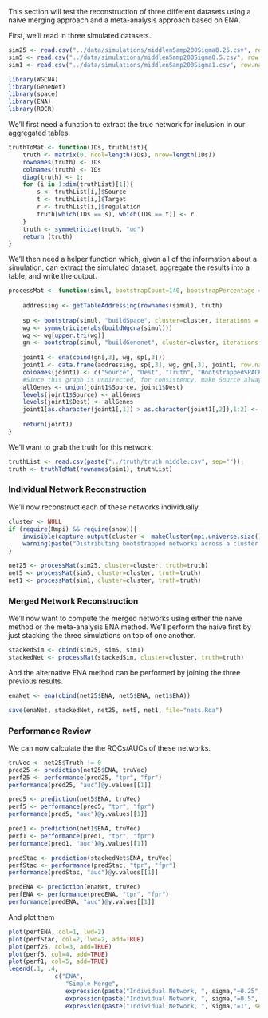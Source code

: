 This section will test the reconstruction of three different datasets using a naive merging approach and a meta-analysis approach based on ENA.

First, we'll read in three simulated datasets.

```r
sim25 <- read.csv("../data/simulations/middlenSamp200Sigma0.25.csv", row.names=1)
sim5 <- read.csv("../data/simulations/middlenSamp200Sigma0.5.csv", row.names=1)
sim1 <- read.csv("../data/simulations/middlenSamp200Sigma1.csv", row.names=1)
```


```r
library(WGCNA)
library(GeneNet)
library(space)
library(ENA)
library(ROCR)
```

We'll first need a function to extract the true network for inclusion in our aggregated tables.

```r
truthToMat <- function(IDs, truthList){
	truth <- matrix(0, ncol=length(IDs), nrow=length(IDs))
	rownames(truth) <- IDs
	colnames(truth) <- IDs
	diag(truth) <- 1;
	for (i in 1:dim(truthList)[1]){
		s <- truthList[i,]$Source
		t <- truthList[i,]$Target
		r <- truthList[i,]$regulation
		truth[which(IDs == s), which(IDs == t)] <- r
	}
	truth <- symmetricize(truth, "ud")
	return (truth)
}
```

We'll then need a helper function which, given all of the information about a simulation, can extract the simulated dataset, aggregate the results into a table, and write the output.

```r
processMat <- function(simul, bootstrapCount=140, bootstrapPercentage = 0.7, cluster, truth){
	
	addressing <- getTableAddressing(rownames(simul), truth)
			
	sp <- bootstrap(simul, "buildSpace", cluster=cluster, iterations = bootstrapCount, sample.percentage = bootstrapPercentage)	
	wg <- symmetricize(abs(buildWgcna(simul)))
	wg <- wg[upper.tri(wg)]
	gn <- bootstrap(simul, "buildGenenet", cluster=cluster, iterations = bootstrapCount, sample.percentage = bootstrapPercentage)
			
	joint1 <- ena(cbind(gn[,3], wg, sp[,3]))
	joint1 <- data.frame(addressing, sp[,3], wg, gn[,3], joint1, row.names=NULL)
	colnames(joint1) <- c("Source", "Dest", "Truth", "BootstrappedSPACE", "WGCNA", "BootstrappedGenenet", "ENA")
	#Since this graph is undirected, for consistency, make Source always smaller than Dest
	allGenes <- union(joint1$Source, joint1$Dest)
	levels(joint1$Source) <- allGenes
	levels(joint1$Dest) <- allGenes
	joint1[as.character(joint1[,1]) > as.character(joint1[,2]),1:2] <- joint1[as.character(joint1[,1]) > as.character(joint1[,2]),2:1]
	
	return(joint1)
}
```
		
		
We'll want to grab the truth for this network:

```r
truthList <- read.csv(paste("../truth/truth middle.csv", sep=""));
truth <- truthToMat(rownames(sim1), truthList)

```
		
### Individual Network Reconstruction
		
We'll now reconstruct each of these networks individually.

```r
cluster <- NULL
if (require(Rmpi) && require(snow)){
	invisible(capture.output(cluster <- makeCluster(mpi.universe.size()-1, type="MPI")))	
	warning(paste("Distributing bootstrapped networks across a cluster of", mpi.universe.size()-1, "CPUs."))
}
```

```r
net25 <- processMat(sim25, cluster=cluster, truth=truth)
net5 <- processMat(sim5, cluster=cluster, truth=truth)
net1 <- processMat(sim1, cluster=cluster, truth=truth)
```

### Merged Network Reconstruction

We'll now want to compute the merged networks using either the naive method or the meta-analysis ENA method. We'll perform the naive first by just stacking the three simulations on top of one another.

```r
stackedSim <- cbind(sim25, sim5, sim1)
stackedNet <- processMat(stackedSim, cluster=cluster, truth=truth)
```

And the alternative ENA method can be performed by joining the three previous results.

```r
enaNet <- ena(cbind(net25$ENA, net5$ENA, net1$ENA))

save(enaNet, stackedNet, net25, net5, net1, file="nets.Rda")
```

### Performance Review

We can now calculate the the ROCs/AUCs of these networks.

```r
truVec <- net25$Truth != 0
pred25 <- prediction(net25$ENA, truVec)
perf25 <- performance(pred25, "tpr", "fpr")
performance(pred25, "auc")@y.values[[1]]

pred5 <- prediction(net5$ENA, truVec)
perf5 <- performance(pred5, "tpr", "fpr")
performance(pred5, "auc")@y.values[[1]]

pred1 <- prediction(net1$ENA, truVec)
perf1 <- performance(pred1, "tpr", "fpr")
performance(pred1, "auc")@y.values[[1]]

predStac <- prediction(stackedNet$ENA, truVec)
perfStac <- performance(predStac, "tpr", "fpr")
performance(predStac, "auc")@y.values[[1]]

predENA <- prediction(enaNet, truVec)
perfENA <- performance(predENA, "tpr", "fpr")
performance(predENA, "auc")@y.values[[1]]
```

And plot them
```r
plot(perfENA, col=1, lwd=2)
plot(perfStac, col=2, lwd=2, add=TRUE)
plot(perf25, col=3, add=TRUE)
plot(perf5, col=4, add=TRUE)
plot(perf1, col=5, add=TRUE)
legend(.1, .4, 
			 c("ENA", 
			 	"Simple Merge", 
			 	expression(paste("Individual Network, ", sigma,"=0.25", sep="")), 
			 	expression(paste("Individual Network, ", sigma,"=0.5", sep="")), 
			 	expression(paste("Individual Network, ", sigma,"=1", sep=""))), col=1:5, lwd=c(2,2,1,1,1)) 
```









